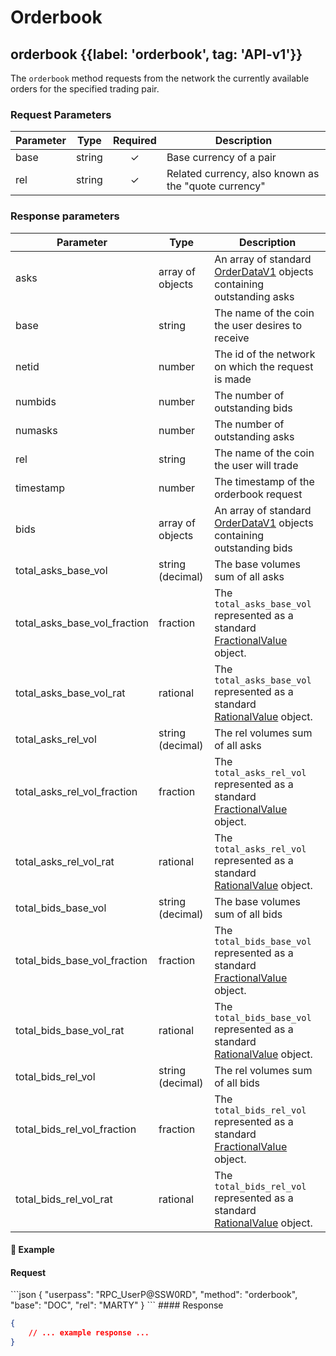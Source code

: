 
# Orderbook

## orderbook {{label: 'orderbook', tag: 'API-v1'}}

The `orderbook` method requests from the network the currently available orders for the specified trading pair.

### Request Parameters

| Parameter | Type   | Required | Description                                          |
| --------- | ------ | :------: | ---------------------------------------------------- |
| base      | string |     ✓    | Base currency of a pair                              |
| rel       | string |     ✓    | Related currency, also known as the "quote currency" |

### Response parameters

| Parameter                        | Type             | Description                                                                                                                                   |
| -------------------------------- | ---------------- | --------------------------------------------------------------------------------------------------------------------------------------------- |
| asks                             | array of objects | An array of standard [OrderDataV1](/komodo-defi-framework/api/common_structures/orders/#order-data-v1) objects containing outstanding asks    |
| base                             | string           | The name of the coin the user desires to receive                                                                                              |
| netid                            | number           | The id of the network on which the request is made                                                                                            |
| numbids                          | number           | The number of outstanding bids                                                                                                                |
| numasks                          | number           | The number of outstanding asks                                                                                                                |
| rel                              | string           | The name of the coin the user will trade                                                                                                      |
| timestamp                        | number           | The timestamp of the orderbook request                                                                                                        |
| bids                             | array of objects | An array of standard [OrderDataV1](/komodo-defi-framework/api/common_structures/orders/#order-data-v1) objects containing outstanding bids    |
| total\_asks\_base\_vol           | string (decimal) | The base volumes sum of all asks                                                                                                              |
| total\_asks\_base\_vol\_fraction | fraction         | The `total_asks_base_vol` represented as a standard [FractionalValue](/komodo-defi-framework/api/common_structures/#fractional-value) object. |
| total\_asks\_base\_vol\_rat      | rational         | The `total_asks_base_vol` represented as a standard [RationalValue](/komodo-defi-framework/api/common_structures/#rational-value) object.     |
| total\_asks\_rel\_vol            | string (decimal) | The rel volumes sum of all asks                                                                                                               |
| total\_asks\_rel\_vol\_fraction  | fraction         | The `total_asks_rel_vol` represented as a standard [FractionalValue](/komodo-defi-framework/api/common_structures/#fractional-value) object.  |
| total\_asks\_rel\_vol\_rat       | rational         | The `total_asks_rel_vol` represented as a standard [RationalValue](/komodo-defi-framework/api/common_structures/#rational-value) object.      |
| total\_bids\_base\_vol           | string (decimal) | The base volumes sum of all bids                                                                                                              |
| total\_bids\_base\_vol\_fraction | fraction         | The `total_bids_base_vol` represented as a standard [FractionalValue](/komodo-defi-framework/api/common_structures/#fractional-value) object. |
| total\_bids\_base\_vol\_rat      | rational         | The `total_bids_base_vol` represented as a standard [RationalValue](/komodo-defi-framework/api/common_structures/#rational-value) object.     |
| total\_bids\_rel\_vol            | string (decimal) | The rel volumes sum of all bids                                                                                                               |
| total\_bids\_rel\_vol\_fraction  | fraction         | The `total_bids_rel_vol` represented as a standard [FractionalValue](/komodo-defi-framework/api/common_structures/#fractional-value) object.  |
| total\_bids\_rel\_vol\_rat       | rational         | The `total_bids_rel_vol` represented as a standard [RationalValue](/komodo-defi-framework/api/common_structures/#rational-value) object.      |

#### 📌 Example

#### Request

<CodeGroup title="orderbook" tag="POST" label="orderbook" mm2MethodDecorate="true">
  ```json
  {
    "userpass": "RPC_UserP@SSW0RD",
    "method": "orderbook",
    "base": "DOC",
    "rel": "MARTY"
  }
  ```
</CodeGroup>

<CollapsibleSection expandedText="Hide Response" collapsedText="Show Response">
  #### Response

  ```json
  {
      // ... example response ...
  }
  ```
</CollapsibleSection>
